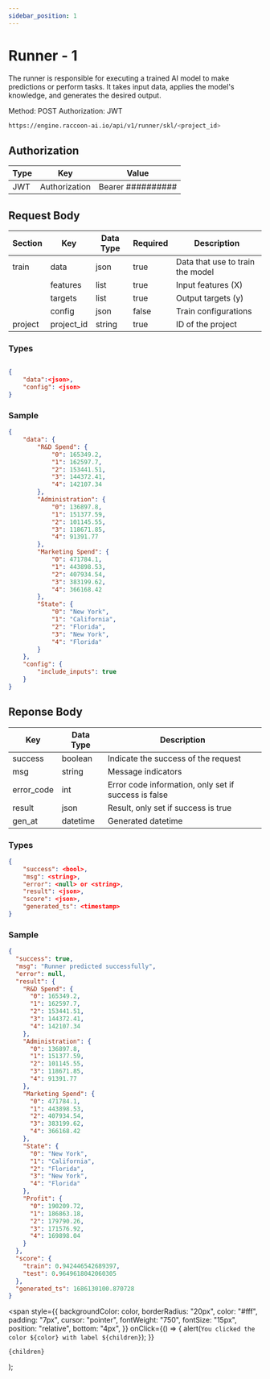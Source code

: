 ```yaml
---
sidebar_position: 1
---
```


# Runner - 1

The runner is responsible for executing a trained AI model to make predictions or perform tasks. It takes input data, applies the model's knowledge, and generates the desired output.

<Tooltip color="#3abe25">Method: POST</Tooltip> <Tooltip color="#Be2525">
  Authorization: JWT
</Tooltip>
<div style={{ marginBottom: "20px" }}></div>

```bash
https://engine.raccoon-ai.io/api/v1/runner/skl/<project_id>
```

## Authorization

| Type | Key           | Value             |
| ---- | ------------- | ----------------- |
| JWT  | Authorization | Bearer ########## |

## Request Body

| Section | Key        | Data Type | Required | Description                      |
| ------- | ---------- | --------- | -------- | -------------------------------- |
| train   | data       | json      | true     | Data that use to train the model |
|         | features   | list      | true     | Input features (X)               |
|         | targets    | list      | true     | Output targets (y)               |
|         | config     | json      | false    | Train configurations             |
| project | project_id | string    | true     | ID of the project                |

### Types

```json

{
    "data":<json>,
    "config": <json>
}
```

### Sample

```json
{
    "data": {
        "R&D Spend": {
            "0": 165349.2,
            "1": 162597.7,
            "2": 153441.51,
            "3": 144372.41,
            "4": 142107.34
        },
        "Administration": {
            "0": 136897.8,
            "1": 151377.59,
            "2": 101145.55,
            "3": 118671.85,
            "4": 91391.77
        },
        "Marketing Spend": {
            "0": 471784.1,
            "1": 443898.53,
            "2": 407934.54,
            "3": 383199.62,
            "4": 366168.42
        },
        "State": {
            "0": "New York",
            "1": "California",
            "2": "Florida",
            "3": "New York",
            "4": "Florida"
        }
    },
    "config": {
        "include_inputs": true
    }
}

```

## Reponse Body

| Key        | Data Type | Description                                          |
| ---------- | --------- | ---------------------------------------------------- |
| success    | boolean   | Indicate the success of the request                  |
| msg        | string    | Message indicators                                   |
| error_code | int       | Error code information, only set if success is false |
| result     | json      | Result, only set if success is true                  |
| gen_at     | datetime  | Generated datetime                                   |

### Types

```json
{
    "success": <bool>,
    "msg": <string>,
    "error": <null> or <string>,
    "result": <json>,
    "score": <json>,
    "generated_ts": <timestamp>
}
```

### Sample

```json
{
  "success": true,
  "msg": "Runner predicted successfully",
  "error": null,
  "result": {
    "R&D Spend": {
      "0": 165349.2,
      "1": 162597.7,
      "2": 153441.51,
      "3": 144372.41,
      "4": 142107.34
    },
    "Administration": {
      "0": 136897.8,
      "1": 151377.59,
      "2": 101145.55,
      "3": 118671.85,
      "4": 91391.77
    },
    "Marketing Spend": {
      "0": 471784.1,
      "1": 443898.53,
      "2": 407934.54,
      "3": 383199.62,
      "4": 366168.42
    },
    "State": {
      "0": "New York",
      "1": "California",
      "2": "Florida",
      "3": "New York",
      "4": "Florida"
    },
    "Profit": {
      "0": 190209.72,
      "1": 186863.18,
      "2": 179790.26,
      "3": 171576.92,
      "4": 169898.04
    }
  },
  "score": {
    "train": 0.942446542689397,
    "test": 0.9649618042060305
  },
  "generated_ts": 1686130100.870728
}
```

  <span
    style={{
      backgroundColor: color,
      borderRadius: "20px",
      color: "#fff",
      padding: "7px",
      cursor: "pointer",
      fontWeight: "750",
      fontSize: "15px",
      position: "relative",
      bottom: "4px",
    }}
    onClick={() => {
      alert(`You clicked the color ${color} with label ${children}`);
    }}
  >
    {children}
  </span>
);
